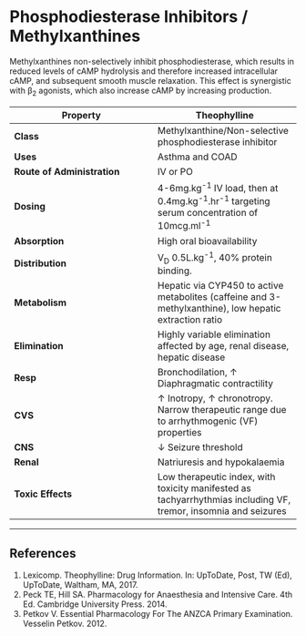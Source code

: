 # Phosphodiesterase Inhibitors / Methylxanthines


Methylxanthines non-selectively inhibit phosphodiesterase, which results in reduced levels of cAMP hydrolysis and therefore increased intracellular cAMP, and subsequent smooth muscle relaxation. This effect is synergistic with β~2~ agonists, which also increase cAMP by increasing production.

|Property|Theophylline|
|--|--|
|**Class**|Methylxanthine/Non-selective phosphodiesterase inhibitor|
|**Uses**|Asthma and COAD|
|**Route of Administration**|IV or PO|
|**Dosing**|4-6mg.kg^-1^ IV load, then at 0.4mg.kg^-1^.hr^-1^ targeting serum concentration of 10mcg.ml^-1^|
|**Absorption**|High oral bioavailability|
|**Distribution**|V~D~ 0.5L.kg^-1^, 40% protein binding.|
|**Metabolism**|Hepatic via CYP450 to active metabolites (caffeine and 3-methylxanthine), low hepatic extraction ratio|
|**Elimination**|Highly variable elimination affected by age, renal disease, hepatic disease|
|**Resp**|Bronchodilation, ↑ Diaphragmatic contractility|
|**CVS**|↑ Inotropy, ↑ chronotropy. Narrow therapeutic range due to arrhythmogenic (VF) properties|
|**CNS**|↓ Seizure threshold|
|**Renal**|Natriuresis and hypokalaemia|
|**Toxic Effects**|Low therapeutic index, with toxicity manifested as tachyarrhythmias including VF, tremor, insomnia and seizures|

---
## References

1. Lexicomp. Theophylline: Drug Information. In: UpToDate, Post, TW (Ed), UpToDate, Waltham, MA, 2017.
2. Peck TE, Hill SA. Pharmacology for Anaesthesia and Intensive Care. 4th Ed. Cambridge University Press. 2014.\
3. Petkov V. Essential Pharmacology For The ANZCA Primary Examination. Vesselin Petkov. 2012.
